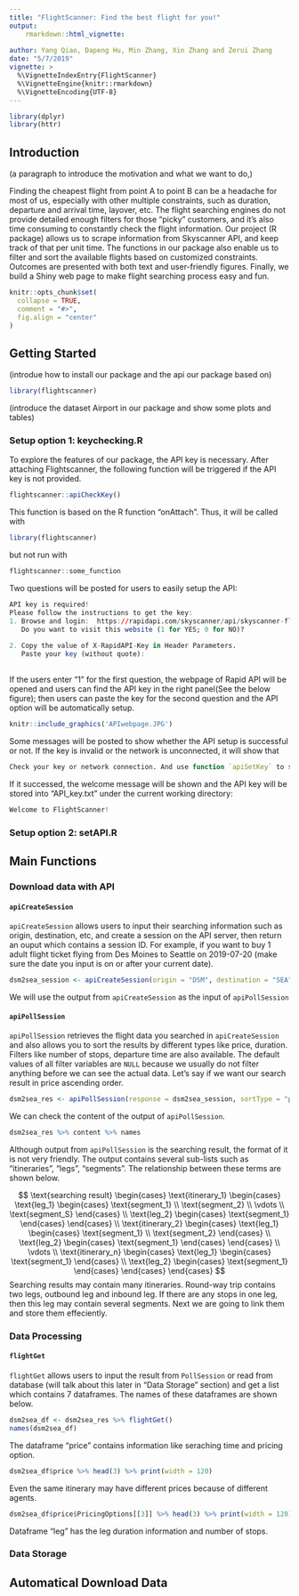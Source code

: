 ```yaml
---
title: "FlightScanner: Find the best flight for you!"
output: 
    rmarkdown::html_vignette:
       
author: Yang Qiao, Dapeng Hu, Min Zhang, Xin Zhang and Zerui Zhang
date: "5/7/2019"
vignette: >
  %\VignetteIndexEntry{FlightScanner}
  %\VignetteEngine{knitr::rmarkdown}
  %\VignetteEncoding{UTF-8}
---
```


```r
library(dplyr)
library(httr)
```
## Introduction

(a paragraph to introduce the motivation and what we want to do,)

Finding the cheapest flight from point A to point B can be a headache for most of us, especially with other multiple constraints, such as duration, departure and arrival time, layover, etc. The flight searching engines do not provide detailed enough filters for those “picky” customers, and it’s also time consuming to constantly check the flight information. Our project (R package) allows us to scrape information from Skyscanner API, and keep track of that per unit time. The functions in our package also enable us to filter and sort the available flights based on customized constraints. Outcomes are presented with both text and user-friendly figures. Finally, we build a Shiny web page to make flight searching process easy and fun.


```r
knitr::opts_chunk$set(
  collapse = TRUE,
  comment = "#>",
  fig.align = "center"
)
```

## Getting Started

(introdue how to install our package and the api our package based on)

```r
library(flightscanner)
```

(introduce the dataset Airport in our package and show some plots and tables)

### Setup option 1: keychecking.R

To explore the features of our package, the API key is necessary. After attaching Flightscanner, the following function will be triggered if the API key is not provided. 
```r
flightscanner::apiCheckKey()
```

This function is based on the R function "onAttach". Thus, it will be called with
```r
library(flightscanner)
```
but not run with
```r
flightscanner::some_function
```

Two questions will be posted for users to easily setup the API:
```r
API key is required!
Please follow the instructions to get the key:
1. Browse and login:  https://rapidapi.com/skyscanner/api/skyscanner-flight-search 
   Do you want to visit this website (1 for YES; 0 for NO)?
   
2. Copy the value of X-RapidAPI-Key in Header Parameters.
   Paste your key (without quote):
   
```
If the users enter "1" for the first question, the webpage of Rapid API will be opened and users can find the API key in the right panel(See the below figure); then users can paste the key for the second question and the API option will be automatically setup. 

```r
knitr::include_graphics('APIwebpage.JPG')
```

Some messages will be posted to show whether the API setup is successful or not. If the key is invalid or the network is unconnected, it will show that
```r
Check your key or network connection. And use function `apiSetKey` to set key later.
```
If it successed, the welcome message will be shown and the API key will be stored into "API_key.txt" under the current working directory:
```r
Welcome to FlightScanner!
```

### Setup option 2: setAPI.R

## Main Functions

### Download data with API

#### `apiCreateSession`

`apiCreateSession` allows users to input their searching information such as origin, destination, etc, and create a session on the API server, then return an ouput which contains a session ID. For example, if you want to buy 1 adult flight ticket flying from Des Moines to Seattle on 2019-07-20 (make sure the date you input is on or after your current date).

```r
dsm2sea_session <- apiCreateSession(origin = "DSM", destination = "SEA", startDate = "2019-07-20", adults = 1)
```

We will use the output from `apiCreateSession` as the input of `apiPollSession`

#### `apiPollSession`

`apiPollSession` retrieves the flight data you searched in `apiCreateSession` and also allows you to sort the results by different types like price, duration. Filters like number of stops, departure time are also available. The default values of all filter variables are `NULL` because we usually do not filter anything before we can see the actual data. Let's say if we want our search result in price ascending order. 

```r
dsm2sea_res <- apiPollSession(response = dsm2sea_session, sortType = "price", sortOrder = "asc")
```

We can check the content of the output of `apiPollSession`.

```r
dsm2sea_res %>% content %>% names
```

Although output from `apiPollSession` is the searching result, the format of it is not very friendly. The output contains several sub-lists such as "itineraries", "legs", "segments". The relationship between these terms are shown below.

$$
\text{searching result} 
\begin{cases}
  \text{itinerary_1} 
    \begin{cases}
      \text{leg_1} 
        \begin{cases}
          \text{segment_1} \\
          \text{segment_2} \\
          \vdots \\
          \text{segment_S}
        \end{cases} \\
      \text{leg_2} 
        \begin{cases}
          \text{segment_1}
        \end{cases}
    \end{cases} \\
  \text{itinerary_2} 
    \begin{cases}
      \text{leg_1} 
        \begin{cases}
          \text{segment_1} \\
          \text{segment_2} 
        \end{cases} \\
      \text{leg_2} 
        \begin{cases}
          \text{segment_1}
        \end{cases}
    \end{cases} \\
  \vdots \\
  \text{itinerary_n} 
    \begin{cases}
      \text{leg_1} 
        \begin{cases}
          \text{segment_1} 
        \end{cases} \\
      \text{leg_2} 
        \begin{cases}
          \text{segment_1}
        \end{cases}
    \end{cases}
\end{cases}
$$
Searching results may contain many itineraries. Round-way trip contains two legs, outbound leg and inbound leg. If there are any stops in one leg, then this leg may contain several segments. Next we are going to link them and store them effeciently.

### Data Processing 

#### `flightGet`

`flightGet` allows users to input the result from `PollSession` or read from database (will talk about this later in "Data Storage" section) and get a list which contains 7 dataframes. The names of these dataframes are shown below.

```r
dsm2sea_df <- dsm2sea_res %>% flightGet()
names(dsm2sea_df)
```

The dataframe "price" contains information like seraching time and pricing option.

```r
dsm2sea_df$price %>% head(3) %>% print(width = 120)
```

Even the same itinerary may have different prices because of different agents.

```r
dsm2sea_df$price$PricingOptions[[3]] %>% head(3) %>% print(width = 120)
```

Dataframe "leg" has the leg duration information and number of stops.

### Data Storage

## Automatical Download Data



